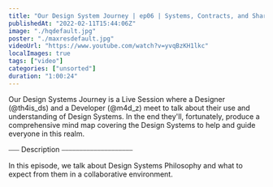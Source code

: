 ```yaml
---
title: "Our Design System Journey | ep06 | Systems, Contracts, and Sharing Information"
publishedAt: "2022-02-11T15:44:06Z"
image: "./hqdefault.jpg"
poster: "./maxresdefault.jpg"
videoUrl: "https://www.youtube.com/watch?v=yvqBzKH1lkc"
localImages: true
tags: ["video"]
categories: ["unsorted"]
duration: "1:00:24"
---
```

Our Design Systems Journey is a Live Session where a Designer (@th4is_ds) and a Developer (@m4d_z) meet to talk about their use and understanding of Design Systems. In the end they'll, fortunately, produce a comprehensive mind map covering the Design Systems to help and guide everyone in this realm.

⎯⎯⎯ Description ⎯⎯⎯⎯⎯⎯⎯⎯⎯⎯⎯⎯⎯⎯⎯⎯⎯⎯⎯⎯

In this episode, we talk about Design Systems Philosophy and what to expect from them in a collaborative environment.
